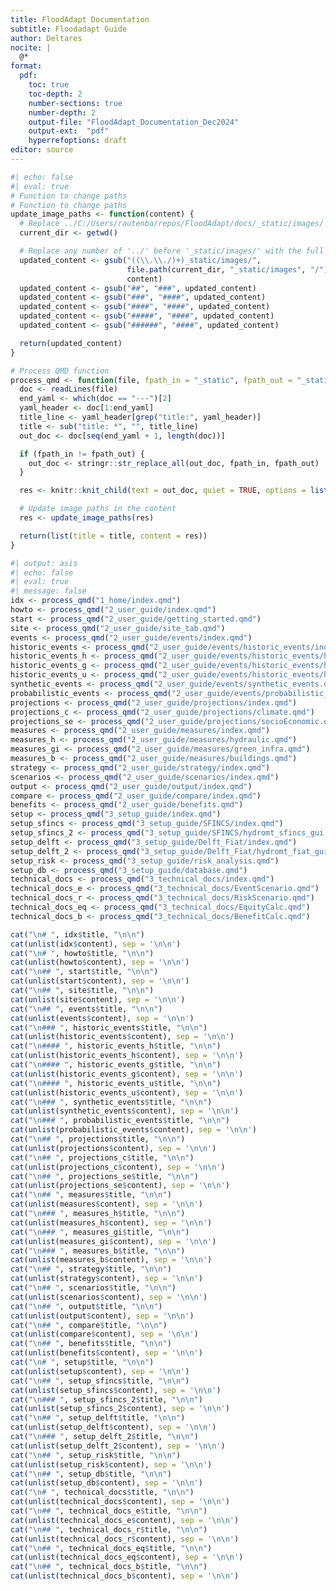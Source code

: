 ```yaml
---
title: FloodAdapt Documentation
subtitle: Floodadapt Guide
author: Deltares
nocite: |
  @*
format:
  pdf:
    toc: true
    toc-depth: 2
    number-sections: true
    number-depth: 2
    output-file: "FloodAdapt_Documentation_Dec2024"
    output-ext:  "pdf"
    hyperrefoptions: draft
editor: source
---
```

<!-- To run please use the terminal : quarto render _make_pdf.qmd --resource-path _static
    source : https://github.com/royal-statistical-society/datavisguide/blob/main/_make_pdf.qmd-->

```r
#| echo: false
#| eval: true
# Function to change paths
# Function to change paths
update_image_paths <- function(content) {
  # Replace ../C:/Users/rautenba/repos/FloodAdapt/docs/_static/images/ with C:/Users/rautenba/repos/FloodAdapt/docs/_static/images/
  current_dir <- getwd()

  # Replace any number of '../' before '_static/images/' with the full absolute path
  updated_content <- gsub("((\\.\\./)+)_static/images/",
                          file.path(current_dir, "_static/images", "/"),
                          content)
  updated_content <- gsub("##", "###", updated_content)
  updated_content <- gsub("###", "####", updated_content)
  updated_content <- gsub("####", "####", updated_content)
  updated_content <- gsub("#####", "####", updated_content)
  updated_content <- gsub("######", "####", updated_content)

  return(updated_content)
}

# Process QMD function
process_qmd <- function(file, fpath_in = "_static", fpath_out = "_static") {
  doc <- readLines(file)
  end_yaml <- which(doc == "---")[2]
  yaml_header <- doc[1:end_yaml]
  title_line <- yaml_header[grep("title:", yaml_header)]
  title <- sub("title: *", "", title_line)
  out_doc <- doc[seq(end_yaml + 1, length(doc))]

  if (fpath_in != fpath_out) {
    out_doc <- stringr::str_replace_all(out_doc, fpath_in, fpath_out)
  }

  res <- knitr::knit_child(text = out_doc, quiet = TRUE, options = list(eval = FALSE, echo = TRUE))

  # Update image paths in the content
  res <- update_image_paths(res)

  return(list(title = title, content = res))
}

```

```r
#| output: asis
#| echo: false
#| eval: true
#| message: false
idx <- process_qmd("1_home/index.qmd")
howto <- process_qmd("2_user_guide/index.qmd")
start <- process_qmd("2_user_guide/getting_started.qmd")
site <- process_qmd("2_user_guide/site_tab.qmd")
events <- process_qmd("2_user_guide/events/index.qmd")
historic_events <- process_qmd("2_user_guide/events/historic_events/index.qmd")
historic_events_h <- process_qmd("2_user_guide/events/historic_events/historic_events_hurricane.qmd")
historic_events_g <- process_qmd("2_user_guide/events/historic_events/historic_events_gauged.qmd")
historic_events_u <- process_qmd("2_user_guide/events/historic_events/historic_events_ungauged.qmd")
synthetic_events <- process_qmd("2_user_guide/events/synthetic_events.qmd")
probabilistic_events <- process_qmd("2_user_guide/events/probabilistic_events.qmd")
projections <- process_qmd("2_user_guide/projections/index.qmd")
projections_c <- process_qmd("2_user_guide/projections/climate.qmd")
projections_se <- process_qmd("2_user_guide/projections/socioEconomic.qmd")
measures <- process_qmd("2_user_guide/measures/index.qmd")
measures_h <- process_qmd("2_user_guide/measures/hydraulic.qmd")
measures_gi <- process_qmd("2_user_guide/measures/green_infra.qmd")
measures_b <- process_qmd("2_user_guide/measures/buildings.qmd")
strategy <- process_qmd("2_user_guide/strategy/index.qmd")
scenarios <- process_qmd("2_user_guide/scenarios/index.qmd")
output <- process_qmd("2_user_guide/output/index.qmd")
compare <- process_qmd("2_user_guide/compare/index.qmd")
benefits <- process_qmd("2_user_guide/benefits.qmd")
setup <- process_qmd("3_setup_guide/index.qmd")
setup_sfincs <- process_qmd("3_setup_guide/SFINCS/index.qmd")
setup_sfincs_2 <- process_qmd("3_setup_guide/SFINCS/hydromt_sfincs_gui.qmd")
setup_delft <- process_qmd("3_setup_guide/Delft_Fiat/index.qmd")
setup_delft_2 <- process_qmd("3_setup_guide/Delft_Fiat/hydromt_fiat_gui.qmd")
setup_risk <- process_qmd("3_setup_guide/risk_analysis.qmd")
setup_db <- process_qmd("3_setup_guide/database.qmd")
technical_docs <- process_qmd("3_technical_docs/index.qmd")
technical_docs_e <- process_qmd("3_technical_docs/EventScenario.qmd")
technical_docs_r <- process_qmd("3_technical_docs/RiskScenario.qmd")
technical_docs_eq <- process_qmd("3_technical_docs/EquityCalc.qmd")
technical_docs_b <- process_qmd("3_technical_docs/BenefitCalc.qmd")

cat("\n# ", idx$title, "\n\n")
cat(unlist(idx$content), sep = '\n\n')
cat("\n# ", howto$title, "\n\n")
cat(unlist(howto$content), sep = '\n\n')
cat("\n## ", start$title, "\n\n")
cat(unlist(start$content), sep = '\n\n')
cat("\n## ", site$title, "\n\n")
cat(unlist(site$content), sep = '\n\n')
cat("\n## ", events$title, "\n\n")
cat(unlist(events$content), sep = '\n\n')
cat("\n### ", historic_events$title, "\n\n")
cat(unlist(historic_events$content), sep = '\n\n')
cat("\n#### ", historic_events_h$title, "\n\n")
cat(unlist(historic_events_h$content), sep = '\n\n')
cat("\n#### ", historic_events_g$title, "\n\n")
cat(unlist(historic_events_g$content), sep = '\n\n')
cat("\n#### ", historic_events_u$title, "\n\n")
cat(unlist(historic_events_u$content), sep = '\n\n')
cat("\n### ", synthetic_events$title, "\n\n")
cat(unlist(synthetic_events$content), sep = '\n\n')
cat("\n### ", probabilistic_events$title, "\n\n")
cat(unlist(probabilistic_events$content), sep = '\n\n')
cat("\n## ", projections$title, "\n\n")
cat(unlist(projections$content), sep = '\n\n')
cat("\n## ", projections_c$title, "\n\n")
cat(unlist(projections_c$content), sep = '\n\n')
cat("\n## ", projections_se$title, "\n\n")
cat(unlist(projections_se$content), sep = '\n\n')
cat("\n## ", measures$title, "\n\n")
cat(unlist(measures$content), sep = '\n\n')
cat("\n### ", measures_h$title, "\n\n")
cat(unlist(measures_h$content), sep = '\n\n')
cat("\n### ", measures_gi$title, "\n\n")
cat(unlist(measures_gi$content), sep = '\n\n')
cat("\n### ", measures_b$title, "\n\n")
cat(unlist(measures_b$content), sep = '\n\n')
cat("\n## ", strategy$title, "\n\n")
cat(unlist(strategy$content), sep = '\n\n')
cat("\n## ", scenarios$title, "\n\n")
cat(unlist(scenarios$content), sep = '\n\n')
cat("\n## ", output$title, "\n\n")
cat(unlist(output$content), sep = '\n\n')
cat("\n## ", compare$title, "\n\n")
cat(unlist(compare$content), sep = '\n\n')
cat("\n## ", benefits$title, "\n\n")
cat(unlist(benefits$content), sep = '\n\n')
cat("\n# ", setup$title, "\n\n")
cat(unlist(setup$content), sep = '\n\n')
cat("\n## ", setup_sfincs$title, "\n\n")
cat(unlist(setup_sfincs$content), sep = '\n\n')
cat("\n### ", setup_sfincs_2$title, "\n\n")
cat(unlist(setup_sfincs_2$content), sep = '\n\n')
cat("\n## ", setup_delft$title, "\n\n")
cat(unlist(setup_delft$content), sep = '\n\n')
cat("\n### ", setup_delft_2$title, "\n\n")
cat(unlist(setup_delft_2$content), sep = '\n\n')
cat("\n## ", setup_risk$title, "\n\n")
cat(unlist(setup_risk$content), sep = '\n\n')
cat("\n## ", setup_db$title, "\n\n")
cat(unlist(setup_db$content), sep = '\n\n')
cat("\n# ", technical_docs$title, "\n\n")
cat(unlist(technical_docs$content), sep = '\n\n')
cat("\n## ", technical_docs_e$title, "\n\n")
cat(unlist(technical_docs_e$content), sep = '\n\n')
cat("\n## ", technical_docs_r$title, "\n\n")
cat(unlist(technical_docs_r$content), sep = '\n\n')
cat("\n## ", technical_docs_eq$title, "\n\n")
cat(unlist(technical_docs_eq$content), sep = '\n\n')
cat("\n## ", technical_docs_b$title, "\n\n")
cat(unlist(technical_docs_b$content), sep = '\n\n')
```
